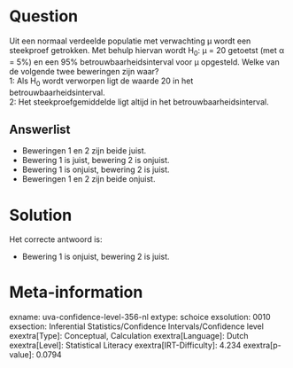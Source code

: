 Question
========

Uit een normaal verdeelde populatie met verwachting μ wordt een
steekproef getrokken. Met behulp hiervan wordt H~0~: μ = 20 getoetst
(met α = 5%) en een 95% betrouwbaarheidsinterval voor μ opgesteld. Welke
van de volgende twee beweringen zijn waar?\
1: Als H~0~ wordt verworpen ligt de waarde 20 in het
betrouwbaarheidsinterval.\
2: Het steekproefgemiddelde ligt altijd in het betrouwbaarheidsinterval.


Answerlist
----------

* Beweringen 1 en 2 zijn beide juist.
* Bewering 1 is juist, bewering 2 is onjuist.
* Bewering 1 is onjuist, bewering 2 is juist.
* Beweringen 1 en 2 zijn beide onjuist.

Solution
========

Het correcte antwoord is: 

* Bewering 1 is onjuist, bewering 2 is juist.

Meta-information
================
exname: uva-confidence-level-356-nl
extype: schoice
exsolution: 0010
exsection: Inferential Statistics/Confidence Intervals/Confidence level
exextra[Type]: Conceptual, Calculation
exextra[Language]: Dutch
exextra[Level]: Statistical Literacy
exextra[IRT-Difficulty]: 4.234
exextra[p-value]: 0.0794
